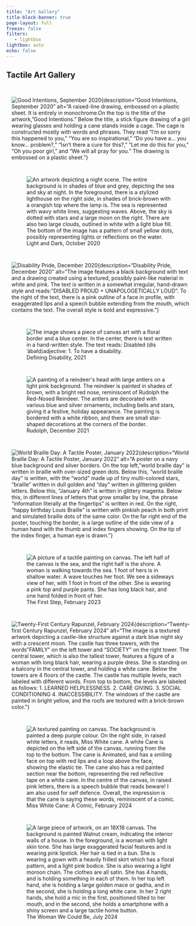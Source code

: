 ```yaml
---
title: "Art Gallery"
title-block-banner: true
page-layout: full
freeze: false
filters:
   - lightbox
lightbox: auto
echo: false
---
```


## Tactile Art Gallery

::: {style="display: grid; grid-template-columns: repeat(auto-fit, minmax(250px, 1fr)); gap: 1em; padding: 1em;"}


![Good Intentions, September 2020](images/1.jpg){description="Good Intentions, September 2020" alt="A raised-line drawing, embossed on a plastic sheet. It is entirely in monochrome.On the top is the title of the artwork, "Good Intentions." Below the title, a stick figure drawing of a girl wearing glasses and holding a cane stands inside a cage. The cage is constructed mostly with words and phrases. They read "I'm so sorry this happened to you," "You are so inspirational," "Do you have a... you know... problem?," "Isn't there a cure for this?," "Let me do this for you," "Oh you poor girl," and "We will all pray for you." The drawing is embossed on a plastic sheet."}

![Light and Dark, October 2020](images/2.JPG){description="Light and Dark, October 2020" alt="An artwork depicting a night scene. The entire background is in shades of blue and grey, depicting the sea and sky at night.  In the foreground, there is a stylized lighthouse on the right side, in shades of brick-brown with a orangish top where the lamp is. The sea is represented with wavy white lines, suggesting waves. Above, the sky is dotted with stars and a large moon on the right. There are also two large clouds, outlined in white with a light blue fill. The bottom of the image has a pattern of small yellow dots, possibly representing lights or reflections on the water."}

![Disability Pride, December 2020](images/3.jpg){description="Disability Pride, December 2020" alt="The image features a black background with text and a drawing created using a textured, possibly paint-like material in white and pink. The text is written in a somewhat irregular, hand-drawn style and reads: "DISABLED PROUD + UNAPOLOGETICALLY LOUD". To the right of the text, there is a pink outline of a face in profile, with exaggerated lips and a speech bubble extending from the mouth, which contains the text. The overall style is bold and expressive."}

![Defining Disability, 2021](images/4.jpg){description="Defining Disability, 2021" alt="The image shows a piece of canvas art with a floral border and a blue center. In the center, there is text written in a hand-written style. The text reads: Disabled (disˈābəld)adjective: 1. To have a disability."}

![Rudolph, December 2021](images/5.jpg){description="Rudolf, December 2021" alt="A painting of a reindeer's head with large antlers on a light pink background. The reindeer is painted in shades of brown, with a bright red nose, reminiscent of Rudolph the Red-Nosed Reindeer. The antlers are decorated with various blue and silver ornaments, including bells and stars, giving it a festive, holiday appearance. The painting is bordered with a white ribbon, and there are small star-shaped decorations at the corners of the border."}

![World Braille Day: A Tactile Poster, January 2022](images/6.jpg){description="World Braille Day: A Tactile Poster, January 2022" alt="A poster on a navy blue background and silver borders. On the top left, "world braille day" is written in braille with over-sized green dots. Below this, "world braille day" is written, with the "world" made up of tiny multi-colored stars, "braille" written in dull golden and "day" written in glittering golden letters. Below this, "January 4th" is written in glittery magenta. Below this, in different lines of letters that grow smaller by line, the phrase "information literally at the fingertips" is written in red. On the right, "happy birthday Louis Braille" is written with pinkish peach in both print and simulated braille dots of the same color. On the far right end of the poster, touching the border, is a large outline of the side view of a human hand with the thumb and index fingers showing. On the tip of the index finger, a human eye is drawn."}

![The First Step, February 2023](images/7.jpg){description="The First Step, February 2023" alt="A picture of a tactile painting on canvas. The left half of the canvas is the sea, and the right half is the shore. A woman is walking towards the sea. 1 foot of hers is in shallow water. A wave touches her foot. We see a sideways view of her, with 1 foot in front of the other. She is wearing a pink top and purple pants. She has long black hair, and one hand folded in front of her."}

![Twenty-First Century Rapunzel, February 2024](images/8.jpg){description="Twenty-first Century Rapunzel, February 2024" alt="The  image is a textured artwork depicting a castle-like structure against a dark blue night sky with a crescent moon. The castle has three towers, with the words "FAMILY" on the left tower and "SOCIETY" on the right tower. The central tower, which is also the tallest tower, features a figure of a woman with long black hair, wearing a purple dress. She is standing on a balcony  in the central tower, and holding a white cane. Below the towers are 4 floors of the castle. The castle has multiple levels, each labeled with different words. From top to bottom, the levels are labeled as follows: 1. LEARNED HELPLESSNESS. 2. CARE GIVING. 3. SOCIAL CONDITIONING 4. INACCESSIBILITY. The windows of the castle are painted in bright yellow, and the roofs are textured with a brick-brown color."}

![Miss White Cane: A Comic, February 2024](images/9.jpg){description="Miss White Cane: A Comic, February 2024" alt="A textured painting on canvas. The background is painted a deep purple colour. On the right side, in raised white letters, it reads, Miss White cane. A white Cane is depicted on the left side of the canvas, running from the top to the bottom. The cane is Animated, and has a smiling face on top with red lips and a loop above the face, showing the elastic tie. The cane also has a red painted section near the bottom, representing the red reflective tape on a white cane. In the centre of the canvas, in raised pink letters, there is a speech bubble that reads beware! I am also used for self defence. Overall, the impression is that the cane is saying these words, reminiscent of a comic."}

![The Woman We Could Be, July 2024](images/10.jpg){description="The Woman We Could Be, July 2024" alt="A large piece of artwork, on an 18X18 canvas. The background is painted Walnut cream, indicating the interior walls of a house. In the foreground, is a woman with light skin tone. She has large exaggerated facial features and is wearing pink lipstick. Her hair is tied in a bun. She is wearing a gown with a heavily frilled skirt which has a floral pattern, and a light pink bodice. She is also wearing a light moroon chain. The clothes are all satin. She has 4 hands, and is holding something in each of them. In her top left hand, she is holding a large golden mace or gadha, and in the second, she is holding a long white cane. In her 2 right hands, she hold a mic in the first, positioned tilted to her mouth, and in the second, she holds a smartphone with a shiny screen and a large tactile home button."}

:::
